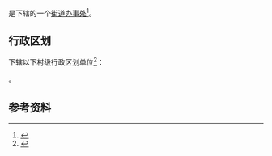 {{中国乡级行政区|21/14/81/009/000}}

'''{{PAGENAMEBASE}}'''是{{PRC admin/fullname|21/14/81/009/000|3}}下辖的一个[[街道办事处|街道办事处]]<ref>{{PRC admin/ref sgc|{{PRC admin/parent|21/14/81/009/000}}}}</ref>。

== 行政区划 ==
{{PAGENAMEBASE}}下辖以下村级行政区划单位<ref>{{PRC admin/ref sgc|21/14/81/009/000}}</ref>：

{{PRC admin/children|21/14/81/009/000}}。

== 参考资料 ==
{{reflist}}

{{辽宁行政区划小作品}}
{{PRC admin/navcat|21/14/81/009/000}}